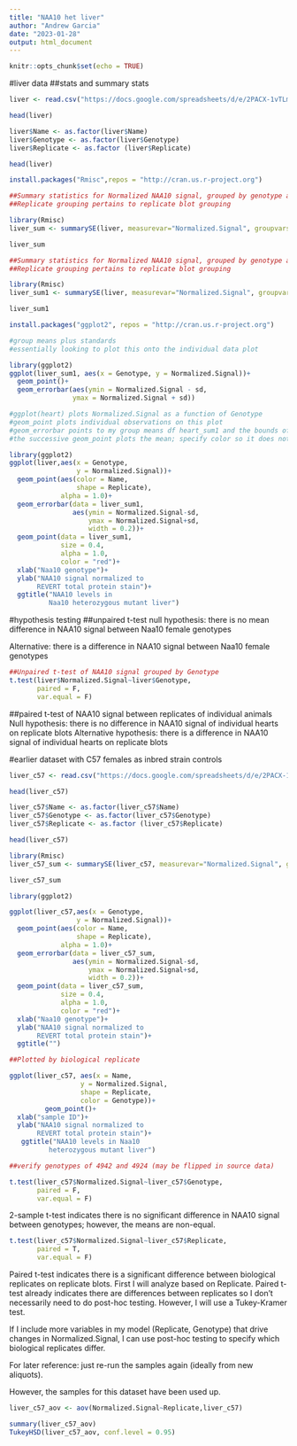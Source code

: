 ```yaml
---
title: "NAA10 het liver"
author: "Andrew Garcia"
date: "2023-01-28"
output: html_document
---
```



```r
knitr::opts_chunk$set(echo = TRUE)
```


#liver data
##stats and summary stats
```r
liver <- read.csv("https://docs.google.com/spreadsheets/d/e/2PACX-1vTLmgeuvv-9LZ7wmye300YHyft6hknpdF9volz23xEZENyhRra1DKxfLPytpTQnRd7s7LN2CgI5ZGsu/pub?gid=0&single=true&output=csv", header = T)

head(liver)
```
```r
liver$Name <- as.factor(liver$Name)
liver$Genotype <- as.factor(liver$Genotype)
liver$Replicate <- as.factor (liver$Replicate)

head(liver)
```


```r
install.packages("Rmisc",repos = "http://cran.us.r-project.org")
```

```r
##Summary statistics for Normalized NAA10 signal, grouped by genotype and technical replicate
##Replicate grouping pertains to replicate blot grouping

library(Rmisc)
liver_sum <- summarySE(liver, measurevar="Normalized.Signal", groupvars=c("Genotype","Replicate"))

liver_sum
```

```r
##Summary statistics for Normalized NAA10 signal, grouped by genotype and technical replicate
##Replicate grouping pertains to replicate blot grouping

library(Rmisc)
liver_sum1 <- summarySE(liver, measurevar="Normalized.Signal", groupvars=c("Genotype"))

liver_sum1
```


```r
install.packages("ggplot2", repos = "http://cran.us.r-project.org")
```



```r
#group means plus standards
#essentially looking to plot this onto the individual data plot

library(ggplot2)
ggplot(liver_sum1, aes(x = Genotype, y = Normalized.Signal))+
  geom_point()+
  geom_errorbar(aes(ymin = Normalized.Signal - sd,
                ymax = Normalized.Signal + sd))
```


```r
#ggplot(heart) plots Normalized.Signal as a function of Genotype
#geom_point plots individual observations on this plot
#geom_errorbar points to my group means df heart_sum1 and the bounds of the mean+/- standard error bar
#the successive geom_point plots the mean; specify color so it does not conflict with the color call in the first geom_point

library(ggplot2)
ggplot(liver,aes(x = Genotype,
                 y = Normalized.Signal))+
  geom_point(aes(color = Name,
                 shape = Replicate),
             alpha = 1.0)+
  geom_errorbar(data = liver_sum1,
                aes(ymin = Normalized.Signal-sd,
                    ymax = Normalized.Signal+sd,
                    width = 0.2))+
  geom_point(data = liver_sum1,
             size = 0.4,
             alpha = 1.0,
             color = "red")+
  xlab("Naa10 genotype")+
  ylab("NAA10 signal normalized to
       REVERT total protein stain")+
  ggtitle("NAA10 levels in
          Naa10 heterozygous mutant liver")
```



#hypothesis testing
##unpaired t-test
null hypothesis: there is no mean difference in NAA10 signal between Naa10 female
genotypes

Alternative: there is a difference in NAA10 signal between Naa10 female genotypes
```r
##Unpaired t-test of NAA10 signal grouped by Genotype
t.test(liver$Normalized.Signal~liver$Genotype,
       paired = F,
       var.equal = F)
```


##paired t-test of NAA10 signal between replicates of individual animals
Null hypothesis: there is no difference in NAA10 signal of individual hearts on replicate blots
Alternative hypothesis: there is a difference in NAA10 signal of individual hearts on replicate blots


#earlier dataset with C57 females as inbred strain controls

```r
liver_c57 <- read.csv("https://docs.google.com/spreadsheets/d/e/2PACX-1vSOj04z27d0l76VXIjCAsvYw_0hn0_JUnmxJmXN6R0kuVZA3RytBDzfvBUv5WcNUg/pub?gid=788568614&single=true&output=csv",header = T)

head(liver_c57)
```

```r
liver_c57$Name <- as.factor(liver_c57$Name)
liver_c57$Genotype <- as.factor(liver_c57$Genotype)
liver_c57$Replicate <- as.factor (liver_c57$Replicate)

head(liver_c57)
```
```r
library(Rmisc)
liver_c57_sum <- summarySE(liver_c57, measurevar="Normalized.Signal", groupvars=c("Genotype"))

liver_c57_sum
```

```r
library(ggplot2)
```


```r
ggplot(liver_c57,aes(x = Genotype,
                 y = Normalized.Signal))+
  geom_point(aes(color = Name,
                 shape = Replicate),
             alpha = 1.0)+
  geom_errorbar(data = liver_c57_sum,
                aes(ymin = Normalized.Signal-sd,
                    ymax = Normalized.Signal+sd,
                    width = 0.2))+
  geom_point(data = liver_c57_sum,
             size = 0.4,
             alpha = 1.0,
             color = "red")+
  xlab("Naa10 genotype")+
  ylab("NAA10 signal normalized to
       REVERT total protein stain")+
  ggtitle("")
```


```r
##Plotted by biological replicate

ggplot(liver_c57, aes(x = Name,
                  y = Normalized.Signal,
                  shape = Replicate,
                  color = Genotype))+
         geom_point()+
  xlab("sample ID")+
  ylab("NAA10 signal normalized to
       REVERT total protein stain")+
   ggtitle("NAA10 levels in Naa10
          heterozygous mutant liver")

##verify genotypes of 4942 and 4924 (may be flipped in source data)
```

```r
t.test(liver_c57$Normalized.Signal~liver_c57$Genotype,
       paired = F,
       var.equal = F)
```
2-sample t-test indicates there is no significant difference in NAA10 signal
between genotypes; however, the means are non-equal.


```r
t.test(liver_c57$Normalized.Signal~liver_c57$Replicate,
       paired = T,
       var.equal = F)
```

Paired t-test indicates there is a significant difference between biological
replicates on replicate blots. First I will analyze based on Replicate.
Paired t-test already indicates there are differences between replicates so I
don't necessarily need to do post-hoc testing. However, I will use a
Tukey-Kramer
test.

If I include more variables in my model (Replicate, Genotype) that drive changes
in Normalized.Signal, I can use post-hoc testing to specify which
biological replicates differ.

For later reference: just re-run the samples again (ideally from new aliquots).

However, the samples for this dataset have been used up.

```r
liver_c57_aov <- aov(Normalized.Signal~Replicate,liver_c57)

summary(liver_c57_aov)
TukeyHSD(liver_c57_aov, conf.level = 0.95)
```
